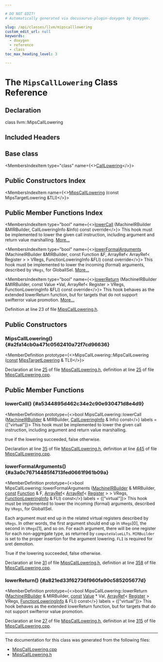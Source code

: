 ```yaml
---

# DO NOT EDIT!
# Automatically generated via docusaurus-plugin-doxygen by Doxygen.

slug: /api/classes/llvm/mipscalllowering
custom_edit_url: null
keywords:
  - doxygen
  - reference
  - class
toc_max_heading_level: 3

---
```





# The `MipsCallLowering` Class Reference

<DoxygenPage pluginConfig={pluginConfig}>



## Declaration

<CodeBlock>class llvm::MipsCallLowering</CodeBlock>

## Included Headers

<IncludesList>
<IncludesListItem
  filePath="Target/Mips/MipsCallLowering.h"
  permalink="/docs/api/files/lib/lib/target/lib/target/mips/mipscalllowering-h"
  isLocal="true" />
</IncludesList>

## Base class

<MembersIndex>

<MembersIndexItem
  type="class"
  name={<><a href="/docs/api/classes/llvm/calllowering">CallLowering</a></>}>
</MembersIndexItem>

</MembersIndex>

## Public Constructors Index

<MembersIndex>

<MembersIndexItem
  name={<><a href="#a2fa14cb0a471c0562410a72f7cd96636">MipsCallLowering</a> (const MipsTargetLowering &amp;TLI)</>}>
</MembersIndexItem>

</MembersIndex>

## Public Member Functions Index

<MembersIndex>

<MembersIndexItem
  type="bool"
  name={<><a href="#a5344895d462c34e2c90e930471d8e4d9">lowerCall</a> (MachineIRBuilder &amp;MIRBuilder, CallLoweringInfo &amp;Info) const override</>}>
This hook must be implemented to lower the given call instruction, including argument and return value marshalling. <a href="#a5344895d462c34e2c90e930471d8e4d9">More...</a>
</MembersIndexItem>

<MembersIndexItem
  type="bool"
  name={<><a href="#a3a0c76714485f4713fed0661f961b09a">lowerFormalArguments</a> (MachineIRBuilder &amp;MIRBuilder, const Function &amp;F, ArrayRef&lt; ArrayRef&lt; Register &gt; &gt; VRegs, FunctionLoweringInfo &amp;FLI) const override</>}>
This hook must be implemented to lower the incoming (formal) arguments, described by <code>VRegs</code>, for GlobalISel. <a href="#a3a0c76714485f4713fed0661f961b09a">More...</a>
</MembersIndexItem>

<MembersIndexItem
  type="bool"
  name={<><a href="#a821ed33f62736f960fa90c585205677d">lowerReturn</a> (MachineIRBuilder &amp;MIRBuilder, const Value &#42;Val, ArrayRef&lt; Register &gt; VRegs, FunctionLoweringInfo &amp;FLI) const override</>}>
This hook behaves as the extended lowerReturn function, but for targets that do not support swifterror value promotion. <a href="#a821ed33f62736f960fa90c585205677d">More...</a>
</MembersIndexItem>

</MembersIndex>


Definition at line 23 of file <a href="/docs/api/files/lib/lib/target/lib/target/mips/mipscalllowering-h">MipsCallLowering.h</a>.

<SectionDefinition>

## Public Constructors

### MipsCallLowering() {#a2fa14cb0a471c0562410a72f7cd96636}

<MemberDefinition
  prototype={<>MipsCallLowering::MipsCallLowering (<a href="/docs/api/files/lib/lib/target/lib/target/aarch64/aarch64promoteconstant-cpp/#a90f8350fecae261c25be85d38b451bff">const</a> <a href="/docs/api/classes/llvm/mipstargetlowering">MipsTargetLowering</a> &amp; TLI)</>}>

Declaration at line <a href="/docs/api/files/lib/lib/target/lib/target/mips/mipscalllowering-h/#l00025">25</a> of file <a href="/docs/api/files/lib/lib/target/lib/target/mips/mipscalllowering-h">MipsCallLowering.h</a>, definition at line <a href="/docs/api/files/lib/lib/target/lib/target/mips/mipscalllowering-cpp/#l00025">25</a> of file <a href="/docs/api/files/lib/lib/target/lib/target/mips/mipscalllowering-cpp">MipsCallLowering.cpp</a>.
</MemberDefinition>

</SectionDefinition>

<SectionDefinition>

## Public Member Functions

### lowerCall() {#a5344895d462c34e2c90e930471d8e4d9}

<MemberDefinition
  prototype={<>bool MipsCallLowering::lowerCall (<a href="/docs/api/classes/llvm/machineirbuilder">MachineIRBuilder</a> &amp; MIRBuilder, <a href="/docs/api/structs/llvm/calllowering/callloweringinfo">CallLoweringInfo</a> &amp; Info) const</>}
  labels = {["virtual"]}>
This hook must be implemented to lower the given call instruction, including argument and return value marshalling.

<SectionUser title="Returns">
true if the lowering succeeded, false otherwise.
</SectionUser>

Declaration at line <a href="/docs/api/files/lib/lib/target/lib/target/mips/mipscalllowering-h/#l00035">35</a> of file <a href="/docs/api/files/lib/lib/target/lib/target/mips/mipscalllowering-h">MipsCallLowering.h</a>, definition at line <a href="/docs/api/files/lib/lib/target/lib/target/mips/mipscalllowering-cpp/#l00445">445</a> of file <a href="/docs/api/files/lib/lib/target/lib/target/mips/mipscalllowering-cpp">MipsCallLowering.cpp</a>.
</MemberDefinition>

### lowerFormalArguments() {#a3a0c76714485f4713fed0661f961b09a}

<MemberDefinition
  prototype={<>bool MipsCallLowering::lowerFormalArguments (<a href="/docs/api/classes/llvm/machineirbuilder">MachineIRBuilder</a> &amp; MIRBuilder, <a href="/docs/api/files/lib/lib/target/lib/target/aarch64/aarch64promoteconstant-cpp/#a90f8350fecae261c25be85d38b451bff">const</a> <a href="/docs/api/classes/llvm/function">Function</a> &amp; F, <a href="/docs/api/classes/llvm/arrayref">ArrayRef</a>&lt; <a href="/docs/api/classes/llvm/arrayref">ArrayRef</a>&lt; <a href="/docs/api/classes/llvm/register">Register</a> &gt; &gt; VRegs, <a href="/docs/api/classes/llvm/functionloweringinfo">FunctionLoweringInfo</a> &amp; FLI) const</>}
  labels = {["virtual"]}>
This hook must be implemented to lower the incoming (formal) arguments, described by <code>VRegs</code>, for GlobalISel.

Each argument must end up in the related virtual registers described by <code>VRegs</code>. In other words, the first argument should end up in <code>VRegs</code>&#91;0&#93;, the second in <code>VRegs</code>&#91;1&#93;, and so on. For each argument, there will be one register for each non-aggregate type, as returned by <code>computeValueLLTs</code>. <code>MIRBuilder</code> is set to the proper insertion for the argument lowering. <code>FLI</code> is required for sret demotion.


<SectionUser title="Returns">
True if the lowering succeeded, false otherwise.
</SectionUser>

Declaration at line <a href="/docs/api/files/lib/lib/target/lib/target/mips/mipscalllowering-h/#l00031">31</a> of file <a href="/docs/api/files/lib/lib/target/lib/target/mips/mipscalllowering-h">MipsCallLowering.h</a>, definition at line <a href="/docs/api/files/lib/lib/target/lib/target/mips/mipscalllowering-cpp/#l00358">358</a> of file <a href="/docs/api/files/lib/lib/target/lib/target/mips/mipscalllowering-cpp">MipsCallLowering.cpp</a>.
</MemberDefinition>

### lowerReturn() {#a821ed33f62736f960fa90c585205677d}

<MemberDefinition
  prototype={<>bool MipsCallLowering::lowerReturn (<a href="/docs/api/classes/llvm/machineirbuilder">MachineIRBuilder</a> &amp; MIRBuilder, <a href="/docs/api/files/lib/lib/target/lib/target/aarch64/aarch64promoteconstant-cpp/#a90f8350fecae261c25be85d38b451bff">const</a> <a href="/docs/api/classes/llvm/value">Value</a> &#42; Val, <a href="/docs/api/classes/llvm/arrayref">ArrayRef</a>&lt; <a href="/docs/api/classes/llvm/register">Register</a> &gt; VRegs, <a href="/docs/api/classes/llvm/functionloweringinfo">FunctionLoweringInfo</a> &amp; FLI) const</>}
  labels = {["virtual"]}>
This hook behaves as the extended lowerReturn function, but for targets that do not support swifterror value promotion.

Declaration at line <a href="/docs/api/files/lib/lib/target/lib/target/mips/mipscalllowering-h/#l00027">27</a> of file <a href="/docs/api/files/lib/lib/target/lib/target/mips/mipscalllowering-h">MipsCallLowering.h</a>, definition at line <a href="/docs/api/files/lib/lib/target/lib/target/mips/mipscalllowering-cpp/#l00315">315</a> of file <a href="/docs/api/files/lib/lib/target/lib/target/mips/mipscalllowering-cpp">MipsCallLowering.cpp</a>.
</MemberDefinition>

</SectionDefinition>

<hr/>

The documentation for this class was generated from the following files:

<ul>
<li><a href="/docs/api/files/lib/lib/target/lib/target/mips/mipscalllowering-cpp">MipsCallLowering.cpp</a></li>
<li><a href="/docs/api/files/lib/lib/target/lib/target/mips/mipscalllowering-h">MipsCallLowering.h</a></li>
</ul>

</DoxygenPage>
